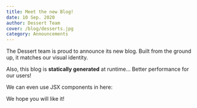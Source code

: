 ```yaml
---
title: Meet the new Blog!
date: 10 Sep. 2020
author: Dessert Team
cover: /blog/desserts.jpg
category: Announcements
---
```


The Dessert team is proud to announce its new blog. Built from the ground
up, it matches our visual identity.

Also, this blog is **statically generated** at runtime... Better performance for
our users!

We can even use JSX components in here:

<SiteLogo size={3} />

We hope you will like it!
